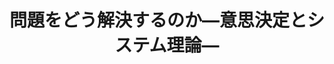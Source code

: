 ﻿---
title: "問題をどう解決するのか―意思決定とシステム理論―"
category: "環境・社会理工学院"
vol: 9
interviewee: "木嶋 恭一 "
url: ""
tags: ["システム","意思"]
pdf: "9-1.pdf"
career: ""
preface: "------------"
---
